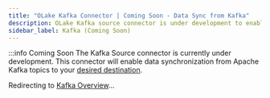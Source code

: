 ```yaml
---
title: "OLake Kafka Connector | Coming Soon - Data Sync from Kafka"
description: OLake Kafka source connector is under development to enable data sync from Kafka topics. Join the community for updates and real-time support.
sidebar_label: Kafka (Coming Soon)
---
```



:::info Coming Soon
The Kafka Source connector is currently under development. This connector will enable data synchronization from Apache Kafka topics to your [desired destination](/docs/writers/iceberg/catalog/rest).

Redirecting to [Kafka Overview](/docs/connectors/kafka)...